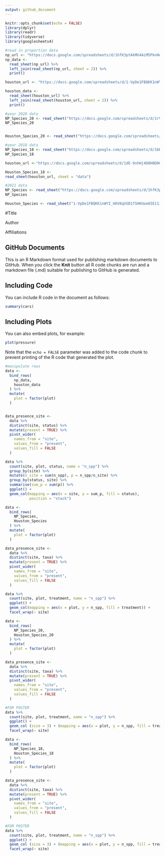 ```yaml
---
output: github_document
---
```


```r
knitr::opts_chunk$set(echo = FALSE)
library(dplyr)
library(readr)
library(tidyverse)
library(googlesheets4)

#read in proportion data
np_url <- "https://docs.google.com/spreadsheets/d/1hfK3ptAkMU4AiM5PknHe4IebFl29wEWNdMKpc5nEC4M/edit#gid=0"
np_data <-
  read_sheet(np_url) %>% 
  left_join(read_sheet(np_url, sheet = 2)) %>% 
  print()

houston_url <- "https://docs.google.com/spreadsheets/d/1-VpDe1FBQKK1nWYI_HOV8qVGD1fSHKUoe65E11iqOEU/edit#gid=1776011343"

houston_data <-
  read_sheet(houston_url) %>% 
  left_join(read_sheet(houston_url, sheet = 2)) %>% 
  print()

#year 2020 data
NP_Species_20 <- read_sheet("https://docs.google.com/spreadsheets/d/1rVNHuyM9z6qAGKWknkn8j7zuJhFyHJeZnLgxxVdpM-4/edit#gid=0")
NP_Species_20


Houston_Species_20 <- read_sheet("https://docs.google.com/spreadsheets/d/1E4_RjXlmtJN9BJ0-z-cDE3Mzdpym_Bl0bLrklUKAsu8/edit#gid=0")

#year 2018 data
NP_Species_18 <- read_sheet("https://docs.google.com/spreadsheets/d/1bBaDxI7PnZIbDDT4N_kmLap8wHPJO6cyj4Qaxv3xwvI/edit#gid=0")
NP_Species_18

houston_url <-"https://docs.google.com/spreadsheets/d/1dE-9shHj4D0H8DHCF25JeJpycBEBOA5x38j4uQILnJs/edit#gid=0"

Houston_Species_18 <- 
read_sheet(houston_url, sheet = "data")

#2021 data
NP_Species <- read_sheet("https://docs.google.com/spreadsheets/d/1hfK3ptAkMU4AiM5PknHe4IebFl29wEWNdMKpc5nEC4M/edit#gid=0")
NP_Species

Houston_Species <- read_sheet("1-VpDe1FBQKK1nWYI_HOV8qVGD1fSHKUoe65E11iqOEU")

```

#Title

Author

Affiliations

## GitHub Documents

This is an R Markdown format used for publishing markdown documents to GitHub. When you click the **Knit** button all R code chunks are run and a markdown file (.md) suitable for publishing to GitHub is generated.

## Including Code

You can include R code in the document as follows:

```r
summary(cars)
```

## Including Plots

You can also embed plots, for example:

```r
plot(pressure)
```

Note that the `echo = FALSE` parameter was added to the code chunk to prevent printing of the R code that generated the plot.

```r

#manipulate rows
data <-
  bind_rows(
    np_data, 
    houston_data
  ) %>% 
  mutate(
    plot = factor(plot)
  )


data_presence_site <- 
  data %>% 
  distinct(site, status) %>% 
  mutate(present = TRUE) %>% 
  pivot_wider(
    names_from = "site", 
    values_from = "present", 
    values_fill = FALSE
  ) 

data %>% 
  count(site, plot, status, name = "n_spp") %>% 
  group_by(site) %>% 
  mutate(n_site = sum(n_spp), p = n_spp/n_site) %>% 
  group_by(status, site) %>% 
  summarise(sum_p = sum(p)) %>% 
  ggplot() +
  geom_col(mapping = aes(x = site, y = sum_p, fill = status),
           position = "stack")

```

```r

data <-
  bind_rows(
    NP_Species, 
    Houston_Species
  ) %>% 
  mutate(
    plot = factor(plot)
  )

data_presence_site <- 
  data %>% 
  distinct(site, taxa) %>% 
  mutate(present = TRUE) %>% 
  pivot_wider(
    names_from = "site", 
    values_from = "present", 
    values_fill = FALSE
  )

data %>% 
  count(site, plot, treatment, name = "n_spp") %>% 
  ggplot() +
  geom_col(mapping = aes(x = plot, y = n_spp, fill = treatment)) +
  facet_wrap(~ site)
```

```r

data <-
  bind_rows(
    NP_Species_20, 
    Houston_Species_20
  ) %>% 
  mutate(
    plot = factor(plot)
  )

data_presence_site <- 
  data %>% 
  distinct(site, taxa) %>% 
  mutate(present = TRUE) %>% 
  pivot_wider(
    names_from = "site", 
    values_from = "present", 
    values_fill = FALSE
  ) 

#FOR POSTER
data %>% 
  count(site, plot, treatment, name = "n_spp") %>% 
  ggplot() +
  geom_col (size = 3) + (mapping = aes(x = plot, y = n_spp, fill = treatment)) +
  facet_wrap(~ site)
```

```r

data <-
  bind_rows(
    NP_Species_18, 
    Houston_Species_18
  ) %>% 
  mutate(
    plot = factor(plot)
  )

data_presence_site <- 
  data %>% 
  distinct(site, taxa) %>% 
  mutate(present = TRUE) %>% 
  pivot_wider(
    names_from = "site", 
    values_from = "present", 
    values_fill = FALSE
  )  

#FOR POSTER
data %>% 
  count(site, plot, treatment, name = "n_spp") %>% 
  ggplot() +
  geom_col (size = 3) + (mapping = aes(x = plot, y = n_spp, fill = treatment)) +
  facet_wrap(~ site)
```
